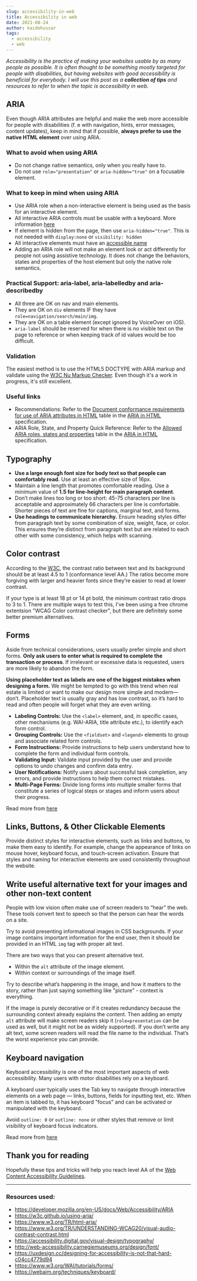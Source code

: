 ```yaml
---
slug: accessibility-in-web
title: Accessibility in web
date: 2021-08-24
author: kaidohussar
tags:
  - accessibility
  - web
---
```


<em>
    Accessibility is the practice of making your websites usable by as many people as possible.
</em>

<em>
    It is often thought to be something mostly targeted for people with disabilities, but having websites with good accessibility is beneficial for everybody.
</em>

<em>
    I will use this post as a <b>collection of tips</b> and resources to refer to when the topic is accessibility in web.
</em>

## ARIA

<p>
    Even though ARIA attributes are helpful and make the web more accessible for people with disabilities (f. e with navigation, hints, error messages, content updates),
    keep in mind that if possible, <b>always prefer to use the native HTML element</b> over using ARIA.
</p>

### What to avoid when using ARIA

* Do not change native semantics, only when you really have to.
* Do not use ```role="presentation"``` or ```aria-hidden="true"``` on a focusable element.

### What to keep in mind when using ARIA
* Use ARIA role when a non-interactive element is being used as the basis for an interactive element.
* All interactive ARIA controls must be usable with a keyboard. More information [here](https://www.w3.org/TR/wai-aria-practices/#keyboard)
* If element is hidden from the page, then use `aria-hidden="true"`. This is not needed with `display:none` or `visibility: hidden`
* All interactive elements must have an [accessible name](https://www.w3.org/TR/accname-1.1/#dfn-accessible-name)
* Adding an ARIA role will not make an element look or act differently for people not using assistive technology. It does not change the behaviors, states and properties of the host element but only the native role semantics.

### Practical Support: aria-label, aria-labelledby and aria-describedby
* All three are OK on nav and main elements.
* They are OK on `div` elements IF they have `role=navigation/search/main/img`.
* They are OK on a table element (except ignored by VoiceOver on iOS).
* `aria-label` should be reserved for when there is no visible text on the page to reference or when keeping track of id values would be too difficult.

### Validation
The easiest method is to use the HTML5 DOCTYPE with ARIA markup and validate using the [W3C Nu Markup Checker](http://validator.w3.org/nu/). Even though it's a work in progress, it's still excellent.

### Useful links
* Recommendations: Refer to the [Document conformance requirements for use of ARIA attributes in HTML](https://www.w3.org/TR/html-aria/#docconformance) table in the [ARIA in HTML](http://www.w3.org/TR/html-aria/) specification.
* ARIA Role, State, and Property Quick Reference: Refer to the [Allowed ARIA roles, states and properties](https://www.w3.org/TR/html-aria/#allowed-aria-roles-states-and-properties) table in the [ARIA in HTML](http://www.w3.org/TR/html-aria/) specification.

## Typography

- <b>Use a large enough font size for body text so that people can comfortably read.</b> Use at least an effective size of 16px.
- Maintain a line length that promotes comfortable reading. Use a minimum value of <b>1.5 for line-height for main paragraph content</b>.
- Don’t make lines too long or too short: 45-75 characters per line is acceptable and approximately 66 characters per line is comfortable. Shorter pieces of text are fine for captions, marginal text, and forms.
- <b>Use headings to communicate hierarchy.</b> Ensure heading styles differ from paragraph text by some combination of size, weight, face, or color. This ensures they’re distinct from paragraph text but are related to each other with some consistency, which helps with scanning.

## Color contrast

According to the [W3C](https://www.w3.org/TR/UNDERSTANDING-WCAG20/visual-audio-contrast-contrast.html), the contrast ratio between text and its background should be at least 4.5 to 1 (conformance level AA.) The ratios become more forgiving with larger and heavier fonts since they’re easier to read at lower contrast.

If your type is at least 18 pt or 14 pt bold, the minimum contrast ratio drops to 3 to 1. There are multiple ways to test this, I've been using a free chrome extentsion "WCAG Color contrast checker", but there are definitely some better premium alternatives.

## Forms

Aside from technical considerations, users usually prefer simple and short forms. <b>Only ask users to enter what is required to complete the transaction or process</b>. If irrelevant or excessive data is requested, users are more likely to abandon the form.

<p><b>Using placeholder text as labels are one of the biggest mistakes when designing a form.</b> We might be tempted to go with this trend when real estate is limited or want to make our design more simple and modern—don’t. Placeholder text is usually gray and has low contrast, so it’s hard to read and often people will forget what they are even writing.</p>

- **Labeling Controls:** Use the ```<label>``` element, and, in specific cases, other mechanisms (e.g. WAI-ARIA, title attribute etc.), to identify each form control.
- **Grouping Controls:** Use the `<fieldset>` and `<legend>` elements to group and associate related form controls.
- **Form Instructions:** Provide instructions to help users understand how to complete the form and individual form controls.
- **Validating Input:** Validate input provided by the user and provide options to undo changes and confirm data entry.
- **User Notifications:** Notify users about successful task completion, any errors, and provide instructions to help them correct mistakes.
- **Multi-Page Forms:** Divide long forms into multiple smaller forms that constitute a series of logical steps or stages and inform users about their progress.

Read more from [here](https://www.w3.org/WAI/tutorials/forms/)

## Links, Buttons, & Other Clickable Elements
Provide distinct styles for interactive elements, such as links and buttons, to make them easy to identify. For example, change the appearance of links on mouse hover, keyboard focus, and touch-screen activation. Ensure that styles and naming for interactive elements are used consistently throughout the website.

## Write useful alternative text for your images and other non-text content

People with low vision often make use of screen readers to “hear” the web. These tools convert text to speech so that the person can hear the words on a site.

Try to avoid presenting informational images in CSS backgrounds. If your image contains important information for the end user, then it should be provided in an HTML ```img``` tag with proper alt text.

There are two ways that you can present alternative text.

- Within the ```alt``` attribute of the image element.
- Within context or surroundings of the image itself.

Try to describe what’s happening in the image, and how it matters to the story, rather than just saying something like "picture" - context is everything.

If the image is purely decorative or if it creates redundancy because the surrounding context already explains the content. Then adding an empty ```alt``` attribute will make screen readers skip it (```role=presentation``` can be used as well, but it might not be as widely supported). If you don’t write any alt text, some screen readers will read the file name to the individual. That’s the worst experience you can provide.

## Keyboard navigation

Keyboard accessibility is one of the most important aspects of web accessibility. Many users with motor disabilities rely on a keyboard.

A keyboard user typically uses the Tab key to navigate through interactive elements on a web page — links, buttons, fields for inputting text, etc. When an item is tabbed to, it has keyboard "focus" and can be activated or manipulated with the keyboard.

Avoid ```outline: 0``` or ```outline: none``` or other styles that remove or limit visibility of keyboard focus indicators.

Read more from [here](https://webaim.org/techniques/keyboard/)

## Thank you for reading

Hopefully these tips and tricks will help you reach level AA of the [Web Content Accessibility Guidelines](https://www.w3.org/TR/WCAG21/).

---

### Resources used:

- https://developer.mozilla.org/en-US/docs/Web/Accessibility/ARIA
- https://w3c.github.io/using-aria/
- https://www.w3.org/TR/html-aria/
- https://www.w3.org/TR/UNDERSTANDING-WCAG20/visual-audio-contrast-contrast.html
- https://accessibility.digital.gov/visual-design/typography/
- http://web-accessibility.carnegiemuseums.org/design/font/
- https://uxdesign.cc/designing-for-accessibility-is-not-that-hard-c04cc4779d94
- https://www.w3.org/WAI/tutorials/forms/
- https://webaim.org/techniques/keyboard/


